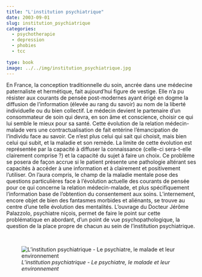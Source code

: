 ```yaml
---
title: "L'institution psychiatrique"
date: 2003-09-01
slug: institution_psychiatrique
categories:
  - psychotherapie
  - depression
  - phobies
  - tcc
  
type: book
image: ../../img/institution_psychiatrique.jpg
---
```


En France, la conception traditionnelle du soin, ancrée dans une médecine paternaliste et hermétique, fait aujourd’hui figure de vestige.
Elle n’a pu résister aux courants de pensée post-modernes ayant érigé en dogme la diffusion de l’information (élevée au rang du savoir) au nom de la liberté individuelle ou du bien collectif.
Le médecin devient le partenaire d’un consommateur de soin qui devra, en son âme et conscience, choisir ce qui lui semble le mieux pour sa santé.
Cette évolution de la relation médecin-malade vers une contractualisation de fait entérine l’émancipation de l’individu face au savoir.
Ce n’est plus celui qui sait qui choisit, mais bien celui qui subit, et la maladie et son remède.
La limite de cette évolution est représentée par la capacité à diffuser la connaissance (celle-ci sera-t-elle clairement comprise ?) et la capacité du sujet à faire un choix.
Ce problème se posera de façon accrue si le patient présente une pathologie altérant ses capacités à accéder à une information et à clairement et positivement l’utiliser.
On l’aura compris, le champ de la maladie mentale pose des questions particulières face à l’évolution actuelle des courants de pensée pour ce qui concerne la relation médecin-malade, et plus spécifiquement l’information base de l’obtention du consentement aux soins.
L’internement, encore objet de bien des fantasmes morbides et aliénants, se trouve au centre d’une telle évolution des mentalités.
L’ouvrage du Docteur Jérôme Palazzolo, psychiatre niçois, permet de faire le point sur cette problématique en abordant, d’un point de vue psychopathologique, la question de la place propre de chacun au sein de l’institution psychiatrique. 

<br>

![_L'institution psychiatrique - Le psychiatre, le malade et leur environnement_](../../img/institution_psychiatrique.jpg)
